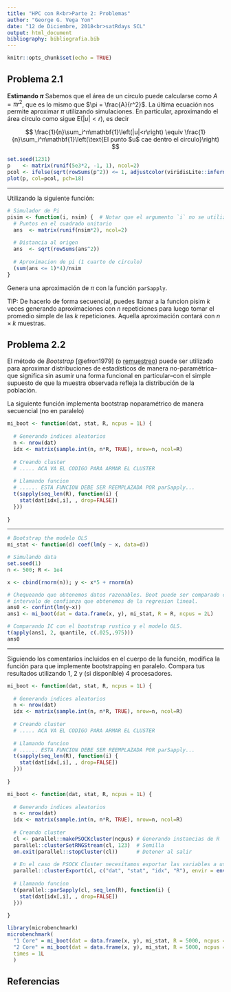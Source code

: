 ```yaml
---
title: "HPC con R<br>Parte 2: Problemas"
author: "George G. Vega Yon"
date: "12 de Diciembre, 2018<br>satRdays SCL"
output: html_document
bibliography: bibliografia.bib
---
```


```r
knitr::opts_chunk$set(echo = TRUE)
```

## Problema 2.1

**Estimando $\pi$** Sabemos que el área de un círculo puede calcularse como
$A = \pi r^2$, que es lo mismo que $\pi = \frac{A}{r^2}$. La última ecuación
nos permite aproximar $\pi$ utilizando simulaciones. En particular, aproximando
el área círculo como sigue $\mbox{E}\left(|u|<r\right)$, es decir

$$
\frac{1}{n}\sum_i^n\mathbf{1}\left(|u|<r\right) \equiv
\frac{1}{n}\sum_i^n\mathbf{1}\left(\text{El punto $u$ cae dentro el circulo}\right)
$$ 

```r
set.seed(1231)
p    <- matrix(runif(5e3*2, -1, 1), ncol=2)
pcol <- ifelse(sqrt(rowSums(p^2)) <= 1, adjustcolor(viridisLite::inferno(5)[4], .5), adjustcolor("gray", .5))
plot(p, col=pcol, pch=18)
```

---

Utilizando la siguiente función:

```r
# Simulador de Pi
pisim <- function(i, nsim) {  # Notar que el argumento `i` no se utiliza en la funcion
  # Puntos en el cuadrado unitario
  ans  <- matrix(runif(nsim*2), ncol=2)
  
  # Distancia al origen
  ans  <- sqrt(rowSums(ans^2))
  
  # Aproximacion de pi (1 cuarto de circulo)
  (sum(ans <= 1)*4)/nsim
}
```

Genera una aproximación de $\pi$ con la función `parSapply`.

TIP: De hacerlo de forma secuencial, puedes llamar a la funcion pisim $k$ veces
generando aproximaciones con $n$ repeticiones para luego tomar el promedio simple
de las $k$ repeticiones. Aquella aproximación contará con $n\times k$ muestras.


## Problema 2.2

El método de *Bootstrap* [@efron1979] (o [remuestreo](https://es.wikipedia.org/wiki/Bootstrapping_(estad%C3%ADstica){target="_blank"})) puede ser utilizado para aproximar
distribuciones de estadísticos de manera no-paramétrica--que significa sin
asumir una forma funcional en particular--con el simple supuesto de que la
muestra observada refleja la distribución de la población.

La siguiente función implementa bootstrap noparamétrico de manera secuencial (no
en paralelo)

```r
mi_boot <- function(dat, stat, R, ncpus = 1L) {
  
  # Generando indices aleatorios
  n <- nrow(dat)
  idx <- matrix(sample.int(n, n*R, TRUE), nrow=n, ncol=R)
 
  # Creando cluster 
  # ..... ACA VA EL CODIGO PARA ARMAR EL CLUSTER
  
  # Llamando funcion
  # ...... ESTA FUNCION DEBE SER REEMPLAZADA POR parSapply...
  t(sapply(seq_len(R), function(i) {
    stat(dat[idx[,i], , drop=FALSE])
  }))
  
}
```

---

```r
# Bootstrap the modelo OLS
mi_stat <- function(d) coef(lm(y ~ x, data=d))

# Simulando data
set.seed(1)
n <- 500; R <- 1e4

x <- cbind(rnorm(n)); y <- x*5 + rnorm(n)

# Chequeando que obtenemos datos razonables. Boot puede ser comparado con el 
# intervalo de confianza que obtenemos de la regresion lineal.
ans0 <- confint(lm(y~x))
ans1 <- mi_boot(dat = data.frame(x, y), mi_stat, R = R, ncpus = 2L)

# Comparando IC con el bootstrap rustico y el modelo OLS.
t(apply(ans1, 2, quantile, c(.025,.975)))
ans0
```

---

Siguiendo los comentarios incluidos en el cuerpo de la función, modifica la función
para que implemente bootstrapping en paralelo. Compara tus resultados utilizando
1, 2 y (si disponible) 4 procesadores.

```r
mi_boot <- function(dat, stat, R, ncpus = 1L) {
  
  # Generando indices aleatorios
  n <- nrow(dat)
  idx <- matrix(sample.int(n, n*R, TRUE), nrow=n, ncol=R)
 
  # Creando cluster 
  # ..... ACA VA EL CODIGO PARA ARMAR EL CLUSTER
  
  # Llamando funcion
  # ...... ESTA FUNCION DEBE SER REEMPLAZADA POR parSapply...
  t(sapply(seq_len(R), function(i) {
    stat(dat[idx[,i], , drop=FALSE])
  }))
  
}
```


```r
mi_boot <- function(dat, stat, R, ncpus = 1L) {
  
  # Generando indices aleatorios
  n <- nrow(dat)
  idx <- matrix(sample.int(n, n*R, TRUE), nrow=n, ncol=R)
 
  # Creando cluster 
  cl <- parallel::makePSOCKcluster(ncpus) # Generando instancias de R
  parallel::clusterSetRNGStream(cl, 123)  # Semilla
  on.exit(parallel::stopCluster(cl))      # Detener al salir
  
  # En el caso de PSOCK Cluster necesitamos exportar las variables a usar
  parallel::clusterExport(cl, c("dat", "stat", "idx", "R"), envir = environment())
  
  # Llamando funcion
  t(parallel::parSapply(cl, seq_len(R), function(i) {
    stat(dat[idx[,i], , drop=FALSE])
  }))
  
}
```

```r
library(microbenchmark)
microbenchmark(
  "1 Core" = mi_boot(dat = data.frame(x, y), mi_stat, R = 5000, ncpus = 1L),
  "2 Core" = mi_boot(dat = data.frame(x, y), mi_stat, R = 5000, ncpus = 2L),
  times = 1L
  )
```


## Referencias
